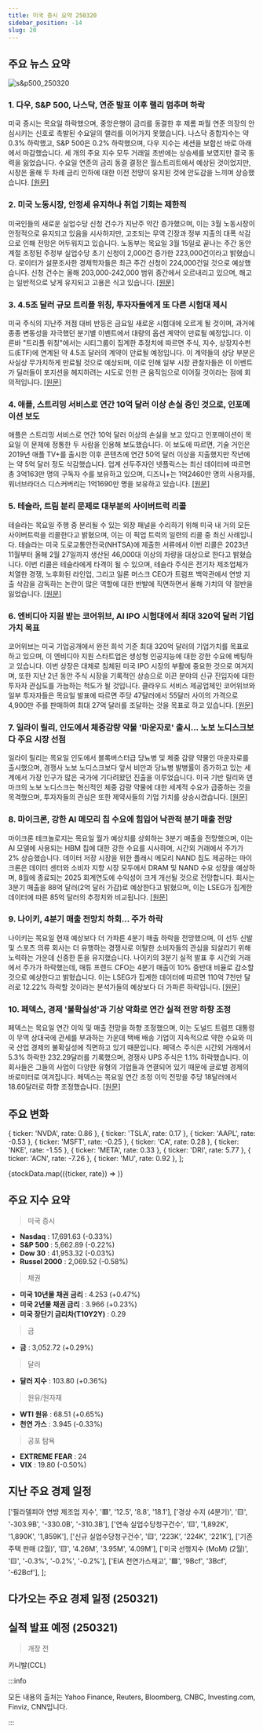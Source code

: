 ```yaml
---
title: 미국 증시 요약 250320
sidebar_position: -14
slug: 20
---
```


## 주요 뉴스 요약

![s&p500_250320](/map/250320.png)

### 1. **다우, S&P 500, 나스닥, 연준 발표 이후 랠리 멈추며 하락**

미국 증시는 목요일 하락했으며, 중앙은행이 금리를 동결한 후 제롬 파월 연준 의장의 안심시키는 신호로 촉발된 수요일의 랠리를 이어가지 못했습니다. 나스닥 종합지수는 약 0.3% 하락했고, S&P 500은 0.2% 하락했으며, 다우 지수는 세션을 보합선 바로 아래에서 마감했습니다. 세 개의 주요 지수 모두 거래일 초반에는 상승세를 보였지만 결국 동력을 잃었습니다. 수요일 연준의 금리 동결 결정은 월스트리트에서 예상된 것이었지만, 시장은 올해 두 차례 금리 인하에 대한 이전 전망이 유지된 것에 안도감을 느끼며 상승했습니다. [[원문]](https://finance.yahoo.com/news/live/stock-market-today-dow-sp-500-nasdaq-fall-after-fed-fueled-rally-stalls-200143317.html)

### 2. **미국 노동시장, 안정세 유지하나 취업 기회는 제한적**

미국인들의 새로운 실업수당 신청 건수가 지난주 약간 증가했으며, 이는 3월 노동시장이 안정적으로 유지되고 있음을 시사하지만, 고조되는 무역 긴장과 정부 지출의 대폭 삭감으로 인해 전망은 어두워지고 있습니다. 노동부는 목요일 3월 15일로 끝나는 주간 동안 계절 조정된 주정부 실업수당 초기 신청이 2,000건 증가한 223,000건이라고 밝혔습니다. 로이터가 설문조사한 경제학자들은 최근 주간 신청이 224,000건일 것으로 예상했습니다. 신청 건수는 올해 203,000-242,000 범위 중간에서 오르내리고 있으며, 해고는 일반적으로 낮게 유지되고 고용은 식고 있습니다. [[원문]](https://www.reuters.com/markets/us/us-weekly-jobless-claims-rise-marginally-labor-market-remains-stable-2025-03-20/)

### 3. **4.5조 달러 규모 트리플 위칭, 투자자들에게 또 다른 시험대 제시**

미국 주식의 지난주 저점 대비 반등은 금요일 새로운 시험대에 오르게 될 것이며, 과거에 종종 변동성을 자극했던 분기별 이벤트에서 대량의 옵션 계약이 만료될 예정입니다. 이른바 "트리플 위칭"에서는 시티그룹이 집계한 추정치에 따르면 주식, 지수, 상장지수펀드(ETF)에 연계된 약 4.5조 달러의 계약이 만료될 예정입니다. 이 계약들의 상당 부분은 사실상 무가치하게 만료될 것으로 예상되며, 이로 인해 일부 시장 관찰자들은 이 이벤트가 딜러들이 포지션을 헤지하려는 시도로 인한 큰 움직임으로 이어질 것이라는 점에 회의적입니다. [[원문]](https://finance.yahoo.com/news/4-5-trillion-triple-witching-115919842.html)

### 4. **애플, 스트리밍 서비스로 연간 10억 달러 이상 손실 중인 것으로, 인포메이션 보도**

애플은 스트리밍 서비스로 연간 10억 달러 이상의 손실을 보고 있다고 인포메이션이 목요일 이 문제에 정통한 두 사람을 인용해 보도했습니다. 이 보도에 따르면, 기술 거인은 2019년 애플 TV+를 출시한 이후 콘텐츠에 연간 50억 달러 이상을 지출했지만 작년에는 약 5억 달러 정도 삭감했습니다. 업계 선두주자인 넷플릭스는 최신 데이터에 따르면 총 3억163만 명의 구독자 수를 보유하고 있으며, 디즈니+는 1억2460만 명의 사용자를, 워너브라더스 디스커버리는 1억1690만 명을 보유하고 있습니다. [[원문]](https://www.reuters.com/technology/apple-losing-over-1-billion-year-streaming-service-information-reports-2025-03-20/)

### 5. **테슬라, 트림 분리 문제로 대부분의 사이버트럭 리콜**

테슬라는 목요일 주행 중 분리될 수 있는 외장 패널을 수리하기 위해 미국 내 거의 모든 사이버트럭을 리콜한다고 밝혔으며, 이는 이 픽업 트럭의 일련의 리콜 중 최신 사례입니다. 테슬라는 미국 도로교통안전국(NHTSA)에 제출한 서류에서 이번 리콜은 2023년 11월부터 올해 2월 27일까지 생산된 46,000대 이상의 차량을 대상으로 한다고 밝혔습니다. 이번 리콜은 테슬라에게 타격이 될 수 있으며, 테슬라 주식은 전기차 제조업체가 치열한 경쟁, 노후화된 라인업, 그리고 일론 머스크 CEO가 트럼프 백악관에서 연방 지출 삭감을 감독하는 논란이 많은 역할에 대한 반발에 직면하면서 올해 가치의 약 절반을 잃었습니다. [[원문]](https://www.reuters.com/business/autos-transportation/tesla-recall-over-46000-cybertrucks-nhtsa-says-2025-03-20/)

### 6. **엔비디아 지원 받는 코어위브, AI IPO 시험대에서 최대 320억 달러 기업가치 목표**

코어위브는 미국 기업공개에서 완전 희석 기준 최대 320억 달러의 기업가치를 목표로 하고 있으며, 이 엔비디아 지원 스타트업은 생성형 인공지능에 대한 강한 수요에 베팅하고 있습니다. 이번 상장은 대체로 침체된 미국 IPO 시장의 부활에 중요한 것으로 여겨지며, 또한 지난 2년 동안 주식 시장을 기록적인 상승으로 이끈 분야의 신규 진입자에 대한 투자자 관심도를 가늠하는 척도가 될 것입니다. 클라우드 서비스 제공업체인 코어위브와 일부 투자자들은 목요일 발표에 따르면 주당 47달러에서 55달러 사이의 가격으로 4,900만 주를 판매하여 최대 27억 달러를 조달하는 것을 목표로 하고 있습니다. [[원문]](https://www.reuters.com/technology/nvidia-backed-coreweave-aims-raise-up-27-billion-us-ipo-2025-03-20/)

### 7. **일라이 릴리, 인도에서 체중감량 약물 '마운자로' 출시... 노보 노디스크보다 주요 시장 선점**

일라이 릴리는 목요일 인도에서 블록버스터급 당뇨병 및 체중 감량 약물인 마운자로를 출시했으며, 경쟁사 노보 노디스크보다 앞서 비만과 당뇨병 발병률이 증가하고 있는 세계에서 가장 인구가 많은 국가에 기다려왔던 진출을 이루었습니다. 미국 기반 릴리와 덴마크의 노보 노디스크는 혁신적인 체중 감량 약물에 대한 세계적 수요가 급증하는 것을 목격했으며, 투자자들의 관심은 또한 제약사들의 기업 가치를 상승시켰습니다. [[원문]](https://www.reuters.com/business/healthcare-pharmaceuticals/eli-lilly-launches-weight-loss-drug-mounjaro-india-after-drug-regulator-approval-2025-03-20/)

### 8. **마이크론, 강한 AI 메모리 칩 수요에 힘입어 낙관적 분기 매출 전망**

마이크론 테크놀로지는 목요일 월가 예상치를 상회하는 3분기 매출을 전망했으며, 이는 AI 모델에 사용되는 HBM 칩에 대한 강한 수요를 시사하며, 시간외 거래에서 주가가 2% 상승했습니다. 데이터 저장 시장을 위한 플래시 메모리 NAND 칩도 제공하는 마이크론은 데이터 센터와 소비자 지향 시장 모두에서 DRAM 및 NAND 수요 성장을 예상하며, 8월에 종료되는 2025 회계연도에 수익성이 크게 개선될 것으로 전망합니다. 회사는 3분기 매출을 88억 달러(2억 달러 가감)로 예상한다고 밝혔으며, 이는 LSEG가 집계한 데이터에 따른 85억 달러의 추정치와 비교됩니다. [[원문]](https://www.reuters.com/technology/micron-forecasts-upbeat-quarterly-revenue-demand-al-memory-chips-2025-03-20/)

### 9. **나이키, 4분기 매출 전망치 하회... 주가 하락**

나이키는 목요일 현재 예상보다 더 가파른 4분기 매출 하락을 전망했으며, 이 선두 신발 및 스포츠 의류 회사는 더 유행하는 경쟁사로 이탈한 소비자들의 관심을 되살리기 위해 노력하는 가운데 신중한 톤을 유지했습니다. 나이키의 3분기 실적 발표 후 시간외 거래에서 주가가 하락했는데, 매튜 프렌드 CFO는 4분기 매출이 10% 중반대 비율로 감소할 것으로 예상한다고 밝혔습니다. 이는 LSEG가 집계한 데이터에 따르면 110억 7천만 달러로 12.22% 하락할 것이라는 분석가들의 예상보다 더 가파른 하락입니다. [[원문]](https://www.reuters.com/business/retail-consumer/nike-posts-smaller-drop-quarterly-revenue-holiday-demand-new-launches-2025-03-20/)

### 10. **페덱스, 경제 '불확실성'과 기상 악화로 연간 실적 전망 하향 조정**

페덱스는 목요일 연간 이익 및 매출 전망을 하향 조정했으며, 이는 도널드 트럼프 대통령이 무역 상대국에 관세를 부과하는 가운데 택배 배송 기업이 지속적으로 약한 수요와 미국 산업 경제의 불확실성에 직면하고 있기 때문입니다. 페덱스 주식은 시간외 거래에서 5.3% 하락한 232.29달러를 기록했으며, 경쟁사 UPS 주식은 1.1% 하락했습니다. 이 회사들은 그들의 사업이 다양한 유형의 기업들과 연결되어 있기 때문에 글로벌 경제의 바로미터로 여겨집니다. 페덱스는 목요일 연간 조정 이익 전망을 주당 18달러에서 18.60달러로 하향 조정했습니다. [[원문]](https://www.reuters.com/business/fedex-cuts-full-year-revenue-forecast-it-struggles-replace-usps-contract-loss-2025-03-20/)

## 주요 변화

  { ticker: 'NVDA', rate: 0.86 },
  { ticker: 'TSLA', rate: 0.17 },
  { ticker: 'AAPL', rate: -0.53 },
  { ticker: 'MSFT', rate: -0.25 },
  { ticker: 'CA', rate: 0.28 },
  { ticker: 'NKE', rate: -1.55 },
  { ticker: 'META', rate: 0.33 },
  { ticker: 'DRI', rate: 5.77 },
  { ticker: 'ACN', rate: -7.26 },
  { ticker: 'MU', rate: 0.92 },
];

{stockData.map(({ticker, rate}) => <StockCardMini key={ticker} ticker={ticker} rate={rate}></StockCardMini>)}

## 주요 지수 요약

> 미국 증시

- **Nasdaq** : 17,691.63 (-0.33%)
- **S&P 500** : 5,662.89 (-0.22%)
- **Dow 30** : 41,953.32 (-0.03%)
- **Russel 2000** : 2,069.52 (-0.58%)

> 채권

- **미국 10년물 채권 금리** : 4.253 (+0.47%)
- **미국 2년물 채권 금리** : 3.966 (+0.23%)
- **미국 장단기 금리차(T10Y2Y)** : 0.29

> 금

- **금** : 3,052.72 (+0.29%)

> 달러

- **달러 지수** : 103.80 (+0.36%)

> 원유/원자재

- **WTI 원유** : 68.51 (+0.65%)
- **천연 가스** : 3.945 (-0.33%)

> 공포 탐욕

- **EXTREME FEAR** : 24
- **VIX** : 19.80 (-0.50%)

## 지난 주요 경제 일정

  ['필라델피아 연방 제조업 지수', '🟥', '12.5', '8.8', '18.1'],
  ['경상 수지 (4분기)', '🟨', '-303.9B', '-330.0B', '-310.3B'],
  ['연속 실업수당청구건수', '🟨', '1,892K', '1,890K', '1,859K'],
  ['신규 실업수당청구건수', '🟨', '223K', '224K', '221K'],
  ['기존 주택 판매 (2월)', '🟨', '4.26M', '3.95M', '4.09M'],
  ['미국 선행지수 (MoM) (2월)', '🟨', '-0.3%', '-0.2%', '-0.2%'],
  ['EIA 천연가스재고', '🟩', '9Bcf', '3Bcf', '-62Bcf'],
];

<EconomicCalendar data={eventsData} />

## 다가오는 주요 경제 일정 (250321)


<EconomicCalendar data={nextEventsData} />

## 실적 발표 예정 (250321)

> 개장 전

카니발(CCL)

:::info

모든 내용의 출처는 Yahoo Finance, Reuters, Bloomberg, CNBC, Investing.com, Finviz, CNN입니다.

:::
